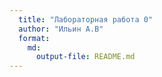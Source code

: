 ```yaml
---
  title: "Лабораторная работа 0"
  author: "Ильин А.В"
  format: 
    md:
      output-file: README.md
---
```

